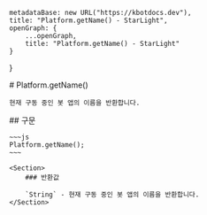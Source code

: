 
    metadataBase: new URL("https://kbotdocs.dev"),
    title: "Platform.getName() - StarLight",
    openGraph: {
        ...openGraph,
        title: "Platform.getName() - StarLight"
    }
}

<Section>
    # Platform.getName()

    현재 구동 중인 봇 앱의 이름을 반환합니다.
</Section>
<Section>
    ## 구문

    ~~~js
    Platform.getName();
    ~~~

    <Section>
        ### 반환값

        `String` - 현재 구동 중인 봇 앱의 이름을 반환합니다.
    </Section>
</Section>